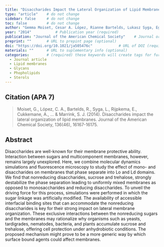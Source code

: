 ```yaml
---
title: "Disaccharides Impact the Lateral Organization of Lipid Membranes"          # Paper title (required)
type: "article"    # do not change
sidebar: false     # do not change
toc: false         # do not change
author: "Gemma Moiset, Cesar A. López, Rianne Bartelds, Lukasz Syga, Egon Rijpkema, Abhishek Cukkemane, Marc Baldus, Bert Poolman, and Siewert J. Marrink"         # Paper authors (required)
year: "2014"           # Publication year (required)
publication: "Journal of the American Chemical Society"    # Journal or similar (required)
preprint: ""       # URL to prepint page (optional)  
doi: "https://doi.org/10.1021/ja505476c"            # URL of DOI (required)  
materials: ""      # URL to suplementary info (optional)
categories:        # (required) these keywords will create tags for further filtering. 
  - Journal article
  - Lipid membranes
  - Glycans
  - Phopholipids
  - Sterols
---
```


<!-- 
The info below is just an example. 

Both fields are required and they have to be replaced with the respective info for each paper. 

Please notice the `> ` symbol before the citation, it gives it additional styling.  
-->

## Citation (APA 7)      

> Moiset, G., López, C. A., Bartelds, R., Syga, L., Rijpkema, E., Cukkemane, A., ... & Marrink, S. J. (2014). Disaccharides impact the lateral organization of lipid membranes. Journal of the American Chemical Society, 136(46), 16167-16175.

## Abstract

Disaccharides are well-known for their membrane protective ability. Interaction between sugars and multicomponent membranes, however, remains largely unexplored. Here, we combine molecular dynamics simulations and fluorescence microscopy to study the effect of mono- and disaccharides on membranes that phase separate into Lo and Ld domains. We find that nonreducing disaccharides, sucrose and trehalose, strongly destabilize the phase separation leading to uniformly mixed membranes as opposed to monosaccharides and reducing disaccharides. To unveil the driving force for this process, simulations were performed in which the sugar linkage was artificially modified. The availability of accessible interfacial binding sites that can accommodate the nonreducing disaccharides is key for their strong impact on lateral membrane organization. These exclusive interactions between the nonreducing sugars and the membranes may rationalize why organisms such as yeasts, tardigrades, nematodes, bacteria, and plants accumulate sucrose and trehalose, offering cell protection under anhydrobiotic conditions. The proposed mechanism might prove to be a more generic way by which surface bound agents could affect membranes.